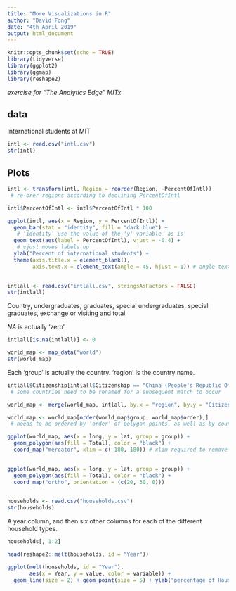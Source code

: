 ```yaml
---
title: "More Visualizations in R"
author: "David Fong"
date: "4th April 2019"
output: html_document
---
```


```r
knitr::opts_chunk$set(echo = TRUE)
library(tidyverse)
library(ggplot2)
library(ggmap)
library(reshape2)
```

*exercise for "The Analytics Edge" MITx*

## data

International students at MIT

```r
intl <- read.csv("intl.csv")
str(intl)
```

## Plots

```r

intl <- transform(intl, Region = reorder(Region, -PercentOfIntl))
 # re-orer regions according to declining PercentOfIntl

intl$PercentOfIntl <- intl$PercentOfIntl * 100

ggplot(intl, aes(x = Region, y = PercentOfIntl)) + 
  geom_bar(stat = "identity", fill = "dark blue") +   
   # 'identity' use the value of the 'y' variable 'as is'
  geom_text(aes(label = PercentOfIntl), vjust = -0.4) +
   # vjust moves labels up
  ylab("Percent of international students") +
  theme(axis.title.x = element_blank(),
        axis.text.x = element_text(angle = 45, hjust = 1)) # angle text and move horizontally
  
```


```r
intlall <- read.csv("intlall.csv", stringsAsFactors = FALSE)
str(intlall)
```

Country, undergraduates, graduates, special undergraduates, special graduates, exchange or visiting and total

*NA* is actually 'zero'

```r
intlall[is.na(intlall)] <- 0

world_map <- map_data("world")
str(world_map)
```

Each 'group' is actually the country. 'region' is the country name.

```r
intlall$Citizenship[intlall$Citizenship == "China (People's Republic Of)"] <-"China"
 # some countries need to be renamed for a subsequent match to occur

world_map <- merge(world_map, intlall, by.x = "region", by.y = "Citizenship")

world_map <- world_map[order(world_map$group, world_map$order),]
 # needs to be ordered by 'order' of polygon points, as well as by country
```

```r
ggplot(world_map, aes(x = long, y = lat, group = group)) +
  geom_polygon(aes(fill = Total), color = "black") +
  coord_map("mercator", xlim = c(-180, 180)) # xlim required to remove some extraneous points!
  
```

```r
ggplot(world_map, aes(x = long, y = lat, group = group)) +
  geom_polygon(aes(fill = Total), color = "black") +
  coord_map("ortho", orientation = (c(20, 30, 0)))
  
```

```r
households <- read.csv("households.csv")
str(households)
```

A year column, and then six other columns for each of the different household types.

```r
households[, 1:2]
```

```r
head(reshape2::melt(households, id = "Year"))
```

```r
ggplot(melt(households, id = "Year"), 
       aes(x = Year, y = value, color = variable)) +
  geom_line(size = 2) + geom_point(size = 5) + ylab("percentage of Households")
```








